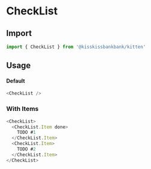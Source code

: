 
<Meta title="List/CheckList" component={CheckList} />

# CheckList

<Canvas>
  <Story name="CheckList" story={stories.Default} />
</Canvas>

## Import

```js
import { CheckList } from '@kisskissbankbank/kitten'
```

## Usage

#### Default

```js
<CheckList />
```

### With Items

```js
<CheckList>
  <CheckList.Item done>
    TODO #1
  </CheckList.Item>
  <CheckList.Item>
    TODO #2
  </CheckList.Item>
</CheckList>
```
